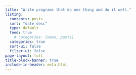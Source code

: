 ```yaml
---
title: "Write programs that do one thing and do it well."
listing:
  contents: posts
  sort: "date desc"
  type: default
  feed: true
    # categories: [news, posts]
  categories: true
  sort-ui: false
  filter-ui: false
page-layout: full
title-block-banner: true
include-in-header: meta.html
---
```

